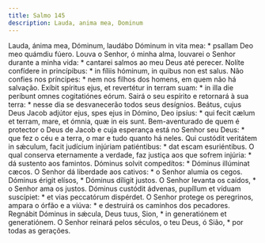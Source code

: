 ```yaml
---
title: Salmo 145
description: Lauda, anima mea, Dominum
---
```


<div class="grid grid-cols-2 gap-5">
  <span class="text-justify">
    Lauda, ánima mea, Dóminum, laudábo Dóminum in vita mea: * psallam Deo meo
    quámdiu fúero.
  </span>
  <span class="text-justify">
    Louva o Senhor, ó minha alma, louvarei o Senhor durante a minha vida: *
    cantarei salmos ao meu Deus até perecer.
  </span>
  <span class="text-justify">
    Nolíte confídere in princípibus: * in fíliis hóminum, in quibus non est
    salus.
  </span>
  <span class="text-justify">
    Não confies nos príncipes: * nem nos filhos dos homens, em quem não há
    salvação.
  </span>
  <span class="text-justify">
    Exíbit spíritus ejus, et revertétur in terram suam: * in illa die períbunt
    omnes cogitatiónes eórum.
  </span>
  <span class="text-justify">
    Sairá o seu espírito e retornará à sua terra: * nesse dia se desvanecerão
    todos seus desígnios.
  </span>
  <span class="text-justify">
    Beátus, cujus Deus Jacob adjútor ejus, spes ejus in Dómino, Deo ipsíus: *
    qui fecit cælum et terram, mare, et ómnia, quæ in eis sunt.
  </span>
  <span class="text-justify">
    Bem-aventurado de quem é protector o Deus de Jacob e cuja esperança está no
    Senhor seu Deus: * que fez o céu e a terra, o mar e tudo quanto há neles.
  </span>
  <span class="text-justify">
    Qui custódit veritátem in sǽculum, facit judícium injúriam patiéntibus: *
    dat escam esuriéntibus.
  </span>
  <span class="text-justify">
    O qual conserva eternamente a verdade, faz justiça aos que sofrem injúria: *
    dá sustento aos famintos.
  </span>
  <span class="text-justify">
    Dóminus solvit compedítos: * Dóminus illúminat cæcos.
  </span>
  <span class="text-justify">
    O Senhor dá liberdade aos cativos: * o Senhor alumia os cegos.
  </span>
  <span class="text-justify">
    Dóminus érigit elísos, * Dóminus díligit justos.
  </span>
  <span class="text-justify">
    O Senhor levanta os caídos, * o Senhor ama os justos.
  </span>
  <span class="text-justify">
    Dóminus custódit ádvenas, pupíllum et víduam suscípiet: * et vias peccatórum
    dispérdet.
  </span>
  <span class="text-justify">
    O Senhor protege os peregrinos, ampara o órfão e a viúva: * e destruirá os
    caminhos dos pecadores.
  </span>
  <span class="text-justify">
    Regnábit Dóminus in sǽcula, Deus tuus, Sion, * in generatiónem et
    generatiónem.
  </span>
  <span class="text-justify">
    O Senhor reinará pelos séculos, o teu Deus, ó Sião, * por todas as gerações.
  </span>
</div>
